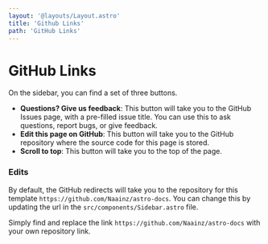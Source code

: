 ```yaml
---
layout: '@layouts/Layout.astro'
title: 'Github Links'
path: 'GitHub Links'
---
```


# GitHub Links

On the sidebar, you can find a set of three buttons.

- **Questions? Give us feedback**: This button will take you to the GitHub Issues page, with a pre-filled issue title. You can use this to ask questions, report bugs, or give feedback.
- **Edit this page on GitHub**: This button will take you to the GitHub repository where the source code for this page is stored.
- **Scroll to top**: This button will take you to the top of the page.

### Edits

By default, the GitHub redirects will take you to the repository for this template `https://github.com/Naainz/astro-docs`. You can change this by updating the url in the `src/components/Sidebar.astro` file.

Simply find and replace the link `https://github.com/Naainz/astro-docs` with your own repository link.